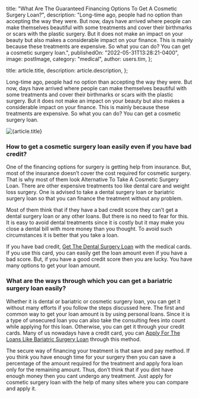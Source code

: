 
  title:
    "What Are The Guaranteed Financing Options To Get A Cosmetic Surgery Loan?",
  description:
    "Long-time ago, people had no option than accepting the way they were. But now, days have arrived where people can make themselves beautiful with some treatments and cover their birthmarks or scars with the plastic surgery. But it does not make an impact on your beauty but also makes a considerable impact on your finance. This is mainly because these treatments are expensive. So what you can do? You can get a cosmetic surgery loan.",
  publishedOn: "2022-05-31T13:28:21-0400",
  image: postImage,
  category: "medical",
  author: users.tim,
};

  title: article.title,
  description: article.description,
};


Long-time ago, people had no option than accepting the way they were. But now, days have arrived where people can make themselves beautiful with some treatments and cover their birthmarks or scars with the plastic surgery. But it does not make an impact on your beauty but also makes a considerable impact on your finance. This is mainly because these treatments are expensive. So what you can do? You can get a cosmetic surgery loan.

<Image src={postImage} alt={article.title} />

### How to get a cosmetic surgery loan easily even if you have bad credit?

One of the financing options for surgery is getting help from insurance. But, most of the insurance doesn’t cover the cost required for cosmetic surgery. That is why most of them look Alternative To Take A Cosmetic Surgery Loan. There are other expensive treatments too like dental care and weight loss surgery. One is advised to take a dental surgery loan or bariatric surgery loan so that you can finance the treatment without any problem.

Most of them think that if they have a bad credit score they can’t get a dental surgery loan or any other loans. But there is no need to fear for this. It is easy to avoid dental treatments since it is costly but it may make you close a dental bill with more money than you thought. To avoid such circumstances it is better that you take a loan.

If you have bad credit, [Get The Dental Surgery Loan](https://totalifestylecredit.weebly.com/blog/know-the-best-ways-to-get-the-dental-surgery-loan-quickly) with the medical cards. If you use this card, you can easily get the loan amount even if you have a bad score. But, if you have a good credit score then you are lucky. You have many options to get your loan amount.

### What are the ways through which you can get a bariatric surgery loan easily?

Whether it is dental or bariatric or cosmetic surgery loan, you can get it without many efforts if you follow the steps discussed here. The first and common way to get your loan amount is by using personal loans. Since it is a type of unsecured loan you can also take the consulting fees into count while applying for this loan. Otherwise, you can get it through your credit cards. Many of us nowadays have a credit card, you can [Apply For The Loans Like Bariatric Surgery Loan](https://tlc.com.au/category/bariatric-surgery-loan/) through this method.

The secure way of financing your treatment is that save and pay method. If you think you have enough time for your surgery then you can save a percentage of the amount required for the treatment and apply fora loan only for the remaining amount. Thus, don’t think that if you dint have enough money then you cant undergo any treatment. Just apply for cosmetic surgery loan with the help of many sites where you can compare and apply it.
